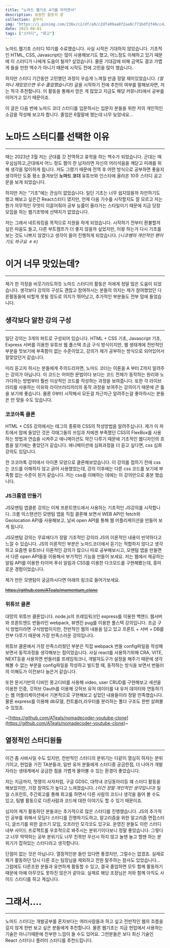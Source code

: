```yaml
---
title: "노마드 웹기초 4기를 마치면서"
description: 보람찬 활동의 끝
collection: 글무리
img: "https://i.pinimg.com/236x/c2/df/a9/c2dfa99aa8f2aa8c771bdf2f46cc422f.jpg"
date: 2023-08-01
tags: ["스터디", "회고"]
---
```


노마드 웹기초 스터디 10기를 수료했습니다. 사실 시작은 기대하지 않았습니다. 기초적인 HTML, CSS, Javascript는 많이 사용해보기도 했고, 어느정도 이해하고 있기 때문에 이 스터디가 나에게 도움이 될까? 싶었습니다. 물론 기대감에 비해 금액도 결코 가볍게 들을 만한 액수가 아니기 때문에 시작도 전에 고민을 많이 했습니다.

하지만 스터디 기간동안 고민했던 과정이 우습게 느껴질 만큼 정말 재미있었습니다. _(얼마나 재밌었으면 우수 졸업했습니다!)_ 글을 시작하기 전에 추천의 여부를 말해보자면, 저는 적극 추천합니다. 이 활동을 통해서 얻은 게 많았고 지금도 해당 커뮤니티에서 공부를 이어가고 있기 때문이죠.

이 글은 다음 번에 노마드 코더 스터디를 입문하시는 입문자 분들을 위한 저의 개인적인 소감을 작성해 보고자 합니다. 졸업은 6월말에 했는데 너무 늦었네요...

# 노마드 스터디를 선택한 이유

---

때는 2023년 3월 저는 군대를 갓 전역하고 휴학을 하는 백수가 되었습니다. 군대는 매우심심하고,군대에서 어느 정도 짬이 찬 남자라면 자신의 어리석음을 깨닫고 미래를 위해 생각을 많이하게 됩니다. 저도 그랬기 때문에 전역 후 어떤 방식으로 공부하면 좋을지 생각하던 도중 평소 즐겨보던 **노마드 코더** 유튜브와 인스타에 올라온 10주 스터디 공고문을 보게 되었습니다.

하지만 저는 “기초”에는 관심이 없었습니다. 일단 기초는 너무 쉽지않을까 자만하기도 했고 해보고 싶은건 React스터디 였지만, 언제 다음 기수를 시작할지도 잘 모르고 저는 뭔가 의무적인 무엇이 이끌어줘야 공부 능률이 올라가는 스타일이기 때문에 지금 당장 모집을 하는 웹기초밖에 선택지가 없었습니다.

저는 그래서 네트워킹을 목적으로 지원을 하게 되었습니다. 시작하기 전부터 환불할까 싶은 마음도 들고, 다른 부트캠프가 더 좋지 않을까 싶었지만, 이왕 하는거 다시 기초를 보는 것도 나쁘지 않겠다고 생각이 들어 진행하게 되었습니다. _(니코쌤의 개인적인 팬이기도 하구요 ㅎㅎ)_

# 이거 너무 맛있는데?

---

제가 한 걱정을 비웃기라도하듯 노마드 스터디의 활동은 저에게 정말 많은 도움이 되었습니다. 생각보다 강의의 구성도 괜찮고 참여하시는 분들의 의지는 제가 참여했었던 다른활동들에 비할게 못될 정도로 의지가 뛰어났고, 추가적인 부분들도 전부 맘에 들었습니다.

## 생각보다 알찬 강의 구성

---

일단 강의는 3개의 파트로 구성되어 있습니다. HTML + CSS 기초, Javascript 기초, Express 서버를 이용한 유튜브 웹 풀스택 조금 구식 방식이지만, 웹 생태계에 전반적인 부분을 맛보기에 부족함이 없는 수준이었고, 강의가 제가 공부하는 방식으로 되어있어서 잘맞았던거 같습니다.

미리 듣고자 하시는 분들에게 주의드리자면, 노마드 코더는 이론을 A 부터 Z까지 알려주는 강의가 아닙니다. 이 코드는 어떠한 문법이다 보다는 코드 전체가 동작하는 원리와 노가다하는 방법부터 훨씬 이상적인 코드를 작성하는 과정을 보여줍니다. 또한 각 라이브러리를 사용하는 이유와 라이브러리끼리의 동작 과정을 보여주는 강의이기 때문에 큰 틀을 보기에 좋습니다. 물론 0부터 시작해서 모든걸 차근차근 알려주는걸 좋아하시는 분들은 안 맞을 수도 있습니다.

### 코코아톡 클론

HTML + CSS 강의에서는 태그의 종류와 CSS의 작성방법을 알려주십니다. 제가 이 파트에서 맘에 들었던 것은 각태그들의 쓰임과 저에겐 부족했던 CSS의 FlexBox를 사용하는 방법과 연습을 시켜주고 애니메이션도 약간 다루기 때문에 기초적인 웹디자인의 흐름을 알기에는 좋았던거 같습니다. 애니메이션에 심화과정을 더 듣고 싶다면, css 심화 강의도 있답니다.

전 코코아톡 강의에서 아이폰 모양으로 클론해보았습니다. 이 강의를 접하기 전에 css는 코드를 이해하지 않고 긁어 사용했었는데, 강의 이후에는 다른 css 코드를 보기에 부족함 없는 수준이 된거 같습니다. 저는 css를 이해하는 데에는 이 강의만으로 충분 했습니다.

### JS크롬앱 만들기

JS모맨텀 앱클론 강의는 이제 프론트엔드에서 사용하는 기초적인 JS강의를 시작합니다. 크롬 익스탠션인 모맨텀 앱을 직접 클론해 보면서 WEB API인 fetch와 Geolocation API를 사용해보고, 날씨 open API를 통해 웹 어플리케이션을 만들어 보게 됩니다.

JS모맨텀 강의는 무료에다가 정말 기초적인 강의라 JS의 이론적인 내용이 빈약하다고 느낄 수 있습니다. JS의 이론적인 부분은 노마드코더에서 듣기는 적합하지 않다고 생각하고 요즘엔 유튜브나 이론적인 강의가 많으니 따로 공부해보시고, 모맨텀 앱을 만들면서 다른 open API들을 이용해서 부가적인 기능을 만들어 보세요. 저는 웹에서 제공하는 알림 API를 이용한 타이머 푸쉬 알림과 CSS를 이용한 다크모드를 구현해봤는데, 흥미로운 경험이었습니다.

제가 만든 모맨텀이 궁금하시다면 아래의 링크로 들어가보세요.

~~https://github.com/ATeals/momentum_clone~~

### 위튜브 클론

대망의 위튜브 클론입니다. node.js의 프레임워크인 express를 이용한 백엔드 웹서버와 프론트엔드 번들러인 webpack, 뷰엔진 pug를 이용한 풀스택 강의입니다. 조금 구식 방법이라면 구식방법이지만, 전반적인 웹의 내용을 담고 있고 프론트 + 서버 + DB를 전부 다루기 때문에 가장 만족스러운 강의입니다.

위튜브 클론에서 가장 만족스러웠던 부분은 직접 webpack 번들 config파일을 작성해보면서 동작과정을 생각해보는 점이었습니다. 사실 react를 사용하기위해 CRA, VITE, NEXT등을 사용하면 번들러를 프레임워크나, 개발자도구가 설정을 해주기 때문에 생각해볼 수 없는 부분을 config파일을 작성하고 빌드할 때, 동작하는 방식을 보면서 번들러의 이해도가 이전보다 늘은거 같습니다.

또한 문서기반의 디비인 몽고디비를 사용해 video, user CRUD를 구현해보고 세션을 이용한 인증, 깃허브 Oauth를 이용해 깃허브 유저 데이터를 내 유저 데이터와 연동하기는 웹 어플리케이션에서 기본적으로 구현해보고 싶었던 내용들이라 정말 만족했습니다. 물론 express를 이용해 db모델, 컨트롤러,라우터를 분리하는 폴더 구조도 한번 살펴볼 수 있었죠.

~[https://github.com/ATeals/nomadecoder-youtube-clone](https://github.com/ATeals/nomadecoder-youtube-clone)~

## 열정적인 스터디원들

---

이건 좀 사바사일 수도 있지만, 전반적인 스터디의 분위기는 다같이 열심히 하자는 분위기이고, 현업을 가진 TA분들과, 일반 유저 분들에게 스터디중 궁금한점, 더 나아가 개발자라는 생태계에서 궁금한 점을 가볍게 물어볼 수 있는 환경이 좋았습니다.

저는 지금까지, 멋쟁이 사자처럼, 구글 GDSC, 대학내 코딩동아리등 꽤 스터디 활동을 해보았지만, 가장 참여도가 높다고 느껴졌습니다. _(이건 정말 개인적인 생각입니다)_ 일일 스프린트, 주간회고를 통해 회고를 하면서 다른 사람의 코드나 생각을 들어 볼 수도 있고, 팀별 활동으로 다른사람과 코드에 대한 이야기도 할 수 있기 때문이죠.

심지어 제가 활동하던 분들과는 추가적으로 많은 스터디를 진행했습니다. JS의 추가적인 공부를 위해서 모딥다 스터디를 진행하기도하고, 알고리즘을 위한 알고리즘 면접스터디, 글쓰기를 위한 글쓰기 모임, 오프라인 모각코도 있구요. 운영진 분들도 이런 스터디내부 사이드 프로젝트를 우호적으로 봐주시는 분위기이다보니 정말 좋았습니다. 그렇다고 너무 딱딱하는 공부 분위기도 너무 친목만 우선시 하지 않고 놀땐 놀고 할땐 하는 분위기가 잡혀있는 스터디라고 생각합니다.

단점이 없는 것은 아닙니다. 열정적인분 들만 있다면 좋겠지만, 그럴수는 없겠죠. 실제로 제가 활동하던 당시 다른 조는 팀장님을 제외하고 전원 탈주하는 참사도 있었습니다… 그럼에도 다른조원 분들과 유연하게 활동할 수 있고, 결국 졸업하면 모두 함께 활동하기 때문에 아예 아무것도 못하진 않은거 같아요. 실제로 해당 조장님은 저와 함께 아직도 사이드 스터디를 하고 계십니다.

# 그래서….

---

노마드 스터디는 개발공부를 혼자보다는 여러사람들과 하고 싶고 전반적인 웹의 흐름을 깊지 않게 한번 보고 싶은 분들에게 추천합니다. 물론 웹기초는 지금 현업에서 사용하는 기술은 아니기때문에 진부한 느낌이 들 수도 있어요. 그런분들은 보다 최신 기술인 React 스터디나 플러터 스터디를 추천드립니다.
